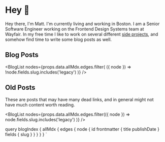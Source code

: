 
# Hey 👋

Hey there, I'm Matt. I'm currently living and working in Boston. I am a Senior
Software Engineer working on the Frontend Design Systems team at Wayfair. In my
free time I like to work on several different
[side projects](https://github.com/hamlim), and somehow find time to write some
blog posts as well.

## Blog Posts

<BlogList
  nodes={props.data.allMdx.edges.filter(
    ({ node }) => !node.fields.slug.includes('legacy')
  )}
/>


## Old Posts

These are posts that may have many dead links, and in general might not have
much content worth reading.

<BlogList
  nodes={props.data.allMdx.edges.filter(({ node }) =>
    node.fields.slug.includes('legacy')
  )}
/>

  query blogIndex {
    allMdx {
      edges {
        node {
          id
          frontmatter {
            title
            publishDate
          }
          fields {
            slug
          }
        }
      }
    }
  }
`
